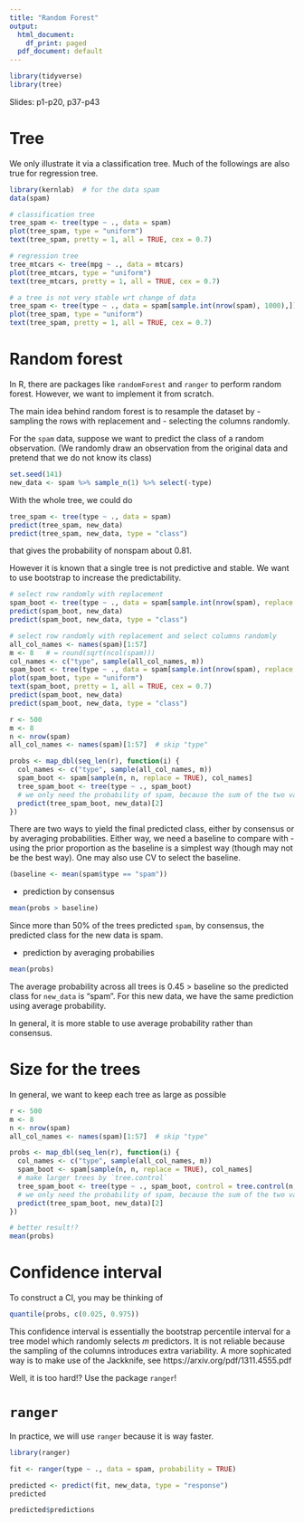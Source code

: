 ```yaml
---
title: "Random Forest"
output:
  html_document:
    df_print: paged
  pdf_document: default
---
```


```r
library(tidyverse)
library(tree)
```


Slides: p1-p20, p37-p43

# Tree

We only illustrate it via a classification tree. Much of the followings are also true for regression tree.

```r
library(kernlab)  # for the data spam
data(spam)
```


```r
# classification tree
tree_spam <- tree(type ~ ., data = spam)
plot(tree_spam, type = "uniform")
text(tree_spam, pretty = 1, all = TRUE, cex = 0.7)
```

```r
# regression tree
tree_mtcars <- tree(mpg ~ ., data = mtcars)
plot(tree_mtcars, type = "uniform")
text(tree_mtcars, pretty = 1, all = TRUE, cex = 0.7)
```


```r
# a tree is not very stable wrt change of data
tree_spam <- tree(type ~ ., data = spam[sample.int(nrow(spam), 1000),])
plot(tree_spam, type = "uniform")
text(tree_spam, pretty = 1, all = TRUE, cex = 0.7)
```

# Random forest

In R, there are packages like `randomForest` and `ranger` to perform random forest. However, we want to implement it from scratch.

The main idea behind random forest is to resample the dataset by 
- sampling the rows with replacement and 
- selecting the columns randomly.


For the `spam` data, suppose we want to predict the class of a random observation.
(We randomly draw an observation from the original data and pretend that we do not know its class)

```r
set.seed(141)
new_data <- spam %>% sample_n(1) %>% select(-type)
```

With the whole tree, we could do
```r
tree_spam <- tree(type ~ ., data = spam)
predict(tree_spam, new_data)
predict(tree_spam, new_data, type = "class")
```
that gives the probability of nonspam about 0.81.


However it is known that a single tree is not predictive and stable. We want to use bootstrap to increase the predictability.


```r
# select row randomly with replacement
spam_boot <- tree(type ~ ., data = spam[sample.int(nrow(spam), replace = TRUE), ])
predict(spam_boot, new_data)
predict(spam_boot, new_data, type = "class")
```
```r
# select row randomly with replacement and select columns randomly
all_col_names <- names(spam)[1:57] 
m <- 8   # = round(sqrt(ncol(spam)))
col_names <- c("type", sample(all_col_names, m))
spam_boot <- tree(type ~ ., data = spam[sample.int(nrow(spam), replace = TRUE), col_names])
plot(spam_boot, type = "uniform")
text(spam_boot, pretty = 1, all = TRUE, cex = 0.7)
predict(spam_boot, new_data)
predict(spam_boot, new_data, type = "class")
```


```r
r <- 500
m <- 8
n <- nrow(spam)
all_col_names <- names(spam)[1:57]  # skip "type"

probs <- map_dbl(seq_len(r), function(i) {
  col_names <- c("type", sample(all_col_names, m))
  spam_boot <- spam[sample(n, n, replace = TRUE), col_names]
  tree_spam_boot <- tree(type ~ ., spam_boot)
  # we only need the probability of spam, because the sum of the two values is always 1
  predict(tree_spam_boot, new_data)[2]
})
```

There are two ways to yield the final predicted class, either by consensus or by averaging probabilities. Either way, we need a baseline to compare with -
using the prior proportion as the baseline is a simplest way (though may not be the best way). One may also use CV to select the baseline.

```r
(baseline <- mean(spam$type == "spam"))
```
- prediction by consensus

```r
mean(probs > baseline)
```
Since more than 50% of the trees predicted `spam`, by consensus, the predicted class for the new data is spam.

- prediction by averaging probabilies

```r
mean(probs)
```

The average probability across all trees is 0.45 > baseline so the predicted class for `new_data` is "spam". For this new data, we have the same prediction using average probability.


In general, it is more stable to use average probability rather than consensus.


# Size for the trees


In general, we want to keep each tree as large as possible
```r
r <- 500
m <- 8
n <- nrow(spam)
all_col_names <- names(spam)[1:57]  # skip "type"

probs <- map_dbl(seq_len(r), function(i) {
  col_names <- c("type", sample(all_col_names, m))
  spam_boot <- spam[sample(n, n, replace = TRUE), col_names]
  # make larger trees by `tree.control`
  tree_spam_boot <- tree(type ~ ., spam_boot, control = tree.control(n, mindev = 0.001))
  # we only need the probability of spam, because the sum of the two values is always 1
  predict(tree_spam_boot, new_data)[2]
})
```

```r
# better result!?
mean(probs)
```

# Confidence interval

To construct a CI, you may be thinking of

```r
quantile(probs, c(0.025, 0.975))
```

This confidence interval is essentially the bootstrap percentile interval for a tree model which randomly selects $m$ predictors. It is not reliable because the sampling of the columns introduces extra variability. A more sophicated way is to make use of the Jackknife, see https://arxiv.org/pdf/1311.4555.pdf

Well, it is too hard!? Use the package `ranger`!

# `ranger`

In practice, we will use `ranger` because it is way faster.

```r
library(ranger)

fit <- ranger(type ~ ., data = spam, probability = TRUE)
```

```r
predicted <- predict(fit, new_data, type = "response")
predicted
```
```r
predicted$predictions
```

